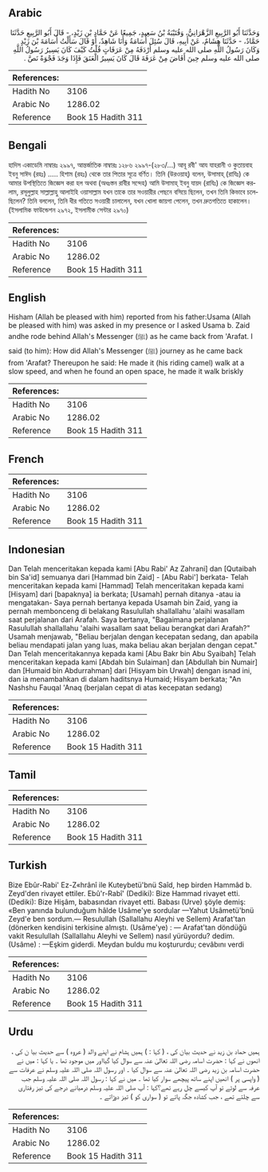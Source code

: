 ## Arabic


<div dir="rtl" lang="ar" style={{fontSize:'larger',backgroundColor:'#f8f9fa',padding:20}}>
وَحَدَّثَنَا أَبُو الرَّبِيعِ الزَّهْرَانِيُّ، وَقُتَيْبَةُ بْنُ سَعِيدٍ، جَمِيعًا عَنْ حَمَّادِ بْنِ زَيْدٍ، - قَالَ أَبُو الرَّبِيعِ حَدَّثَنَا حَمَّادٌ، - حَدَّثَنَا هِشَامٌ، عَنْ أَبِيهِ، قَالَ سُئِلَ أُسَامَةُ وَأَنَا شَاهِدٌ، أَوْ قَالَ سَأَلْتُ أُسَامَةَ بْنَ زَيْدٍ وَكَانَ رَسُولُ اللَّهِ صلى الله عليه وسلم أَرْدَفَهُ مِنْ عَرَفَاتٍ قُلْتُ كَيْفَ كَانَ يَسِيرُ رَسُولُ اللَّهِ صلى الله عليه وسلم حِينَ أَفَاضَ مِنْ عَرَفَةَ قَالَ كَانَ يَسِيرُ الْعَنَقَ فَإِذَا وَجَدَ فَجْوَةً نَصَّ ‏.‏
</div>
<div style={{backgroundColor:'#f8f9fa',padding:20, marginBottom: 10}}><table> <thead> <tr> <th>References:</th> <th></th> </tr> </thead> <tbody><tr><td>Hadith No</td><td>3106</td></tr><tr><td>Arabic No</td><td>1286.02</td></tr><tr><td>Reference</td><td>Book 15 Hadith 311</td></tr></tbody></table></div>

## Bengali


<div dir="ltr" lang="bn" style={{fontSize:'larger',backgroundColor:'#f8f9fa',padding:20}}>
হাদিস একাডেমি নাম্বারঃ ২৯৯৭, আন্তর্জাতিক নাম্বারঃ ১২৮৬ ২৯৯৭-(২৮৩/...) আবূ রবী' আয যাহরানী ও কুতায়বাহ ইবনু সাঈদ (রহঃ) ..... হিশাম (রহঃ) থেকে তার পিতার সূত্রে বর্ণিত। তিনি (উরওয়াহ্) বলেন, উসামাহ্ (রাযিঃ) কে আমার উপস্থিতিতে জিজ্ঞেস করা হল অথবা (অধঃস্তন রাবীর সন্দেহ) আমি উসামাহ্ ইবনু যায়দ (রাযিঃ) কে জিজ্ঞেস করলাম, রসূলুল্লাহ সাল্লাল্লাহু আলাইহি ওয়াসাল্লাম যখন তাকে তার সওয়ারীর পেছনে বসিয়ে ছিলেন, তখন তিনি কিভাবে চলেছিলেন? তিনি বললেন, তিনি ধীর গতিতে সওয়ারী চালালেন, যখন খোলা জায়গা পেলেন, তখন দ্রুতগতিতে হাকালেন। (ইসলামিক ফাউন্ডেশন ২৯৭২, ইসলামীক সেন্টার ২৯৭০)
</div>
<div style={{backgroundColor:'#f8f9fa',padding:20, marginBottom: 10}}><table> <thead> <tr> <th>References:</th> <th></th> </tr> </thead> <tbody><tr><td>Hadith No</td><td>3106</td></tr><tr><td>Arabic No</td><td>1286.02</td></tr><tr><td>Reference</td><td>Book 15 Hadith 311</td></tr></tbody></table></div>

## English


<div dir="ltr" lang="en" style={{fontSize:'larger',backgroundColor:'#f8f9fa',padding:20}}>
Hisham (Allah be pleased with him) reported from his father:Usama (Allah be pleased with him) was asked in my presence or I asked Usama b. Zaid andhe rode behind Allah's Messenger (ﷺ) as he came back from 'Arafat. I said (to him): How did Allah's Messenger (ﷺ) journey as he came back from 'Arafat? Thereupon he said: He made it (his riding camel) walk at a slow speed, and when he found an open space, he made it walk briskly
</div>
<div style={{backgroundColor:'#f8f9fa',padding:20, marginBottom: 10}}><table> <thead> <tr> <th>References:</th> <th></th> </tr> </thead> <tbody><tr><td>Hadith No</td><td>3106</td></tr><tr><td>Arabic No</td><td>1286.02</td></tr><tr><td>Reference</td><td>Book 15 Hadith 311</td></tr></tbody></table></div>

## French


<div dir="ltr" lang="fr" style={{fontSize:'larger',backgroundColor:'#f8f9fa',padding:20}}>

</div>
<div style={{backgroundColor:'#f8f9fa',padding:20, marginBottom: 10}}><table> <thead> <tr> <th>References:</th> <th></th> </tr> </thead> <tbody><tr><td>Hadith No</td><td>3106</td></tr><tr><td>Arabic No</td><td>1286.02</td></tr><tr><td>Reference</td><td>Book 15 Hadith 311</td></tr></tbody></table></div>

## Indonesian


<div dir="ltr" lang="id" style={{fontSize:'larger',backgroundColor:'#f8f9fa',padding:20}}>
Dan Telah menceritakan kepada kami [Abu Rabi' Az Zahrani] dan [Qutaibah bin Sa'id] semuanya dari [Hammad bin Zaid] - [Abu Rabi'] berkata- Telah menceritakan kepada kami [Hammad] Telah menceritakan kepada kami [Hisyam] dari [bapaknya] ia berkata; [Usamah] pernah ditanya -atau ia mengatakan- Saya pernah bertanya kepada Usamah bin Zaid, yang ia pernah membonceng di belakang Rasulullah shallallahu 'alaihi wasallam saat perjalanan dari Arafah. Saya bertanya, "Bagaimana perjalanan Rasulullah shallallahu 'alaihi wasallam saat beliau berangkat dari Arafah?" Usamah menjawab, "Beliau berjalan dengan kecepatan sedang, dan apabila beliau mendapati jalan yang luas, maka beliau akan berjalan dengan cepat." Dan Telah menceritakannya kepada kami [Abu Bakr bin Abu Syaibah] Telah menceritakan kepada kami [Abdah bin Sulaiman] dan [Abdullah bin Numair] dan [Humaid bin Abdurrahman] dari [Hisyam bin Urwah] dengan isnad ini, dan ia menambahkan di dalam haditsnya Humaid; Hisyam berkata; "An Nashshu Fauqal 'Anaq (berjalan cepat di atas kecepatan sedang)
</div>
<div style={{backgroundColor:'#f8f9fa',padding:20, marginBottom: 10}}><table> <thead> <tr> <th>References:</th> <th></th> </tr> </thead> <tbody><tr><td>Hadith No</td><td>3106</td></tr><tr><td>Arabic No</td><td>1286.02</td></tr><tr><td>Reference</td><td>Book 15 Hadith 311</td></tr></tbody></table></div>

## Tamil


<div dir="ltr" lang="ta" style={{fontSize:'larger',backgroundColor:'#f8f9fa',padding:20}}>

</div>
<div style={{backgroundColor:'#f8f9fa',padding:20, marginBottom: 10}}><table> <thead> <tr> <th>References:</th> <th></th> </tr> </thead> <tbody><tr><td>Hadith No</td><td>3106</td></tr><tr><td>Arabic No</td><td>1286.02</td></tr><tr><td>Reference</td><td>Book 15 Hadith 311</td></tr></tbody></table></div>

## Turkish


<div dir="ltr" lang="tr" style={{fontSize:'larger',backgroundColor:'#f8f9fa',padding:20}}>
Bize Ebûr-Rabi' Ez-Z«hrânî ile Kuteybetü'bnü Saîd, hep birden Hammâd b. Zeyd'den rivayet ettiler. Ebû'r-Rabî' (Dediki): Bize Hammad rivayet etti. (Dediki): Bize Hişâm, babasından rivayet etti. Babası (Urve) şöyle demiş: «Ben yanında bulunduğum hâlde Usâme'ye sordular —Yahut Usâmetü'bnü Zeyd'e ben sordum.— Resulullah (Sallallahu Aleyhi ve Sellem) Arafat'tan (dönerken kendisini terkisine almıştı. (Usâme'ye) : — Arafat'tan döndüğü vakit Resulullah (Sallallahu Aleyhi ve Sellem) nasıl yürüyordu? dedim. (Usâme) : —Eşkim giderdi. Meydan buldu mu koştururdu; cevâbını verdi
</div>
<div style={{backgroundColor:'#f8f9fa',padding:20, marginBottom: 10}}><table> <thead> <tr> <th>References:</th> <th></th> </tr> </thead> <tbody><tr><td>Hadith No</td><td>3106</td></tr><tr><td>Arabic No</td><td>1286.02</td></tr><tr><td>Reference</td><td>Book 15 Hadith 311</td></tr></tbody></table></div>

## Urdu


<div dir="rtl" lang="ur" style={{fontSize:'larger',backgroundColor:'#f8f9fa',padding:20}}>
ہمیں حماد بن زید نے حدیث بیان کی ، ( کہا : ) ہمیں ہشام نے اپنے والد ( عروہ ) سے حدیث بیا ن کی ، انھوں نے کہا : حضرت اسامہ رضی اللہ تعالیٰ عنہ سے سوال کیا گیااور میں موجود تھا ۔ یا کہا : میں نے حضرت اسامہ بن زید رضی اللہ تعالیٰ عنہ سے سوال کیا ۔ اور رسول اللہ صلی اللہ علیہ وسلم نے عرفات سے ( واپسی پر ) انھیں اپنے ساتھ پیچھے سوار کیا تھا ۔ میں نے کہا : رسول اللہ صلی اللہ علیہ وسلم جب عرفہ سے لوٹے تو آپ کیسے چل رہے تھے؟کہا : آپ صلی اللہ علیہ وسلم درمیانے درجے کی تیز رفتاری سے چلتے تھے ، جب کشادہ جگہ پاتے تو ( سواری کو ) تیز دوڑاتے ۔
</div>
<div style={{backgroundColor:'#f8f9fa',padding:20, marginBottom: 10}}><table> <thead> <tr> <th>References:</th> <th></th> </tr> </thead> <tbody><tr><td>Hadith No</td><td>3106</td></tr><tr><td>Arabic No</td><td>1286.02</td></tr><tr><td>Reference</td><td>Book 15 Hadith 311</td></tr></tbody></table></div>